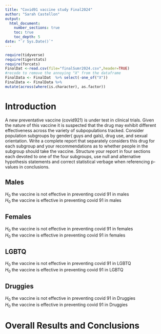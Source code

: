 ```yaml
---
title: "Covid91 vaccine study Final2024"
author: "Sarah Castellon"
output: 
  html_document:
    number_sections: true
    toc: true
    toc_depth: 5
date: "`r Sys.Date()`" 
---
```


```r
require(tidyverse)
require(tigerstats)
require(forcats)
FinalDat <-read.csv(file="finalSumr2024.csv",header=TRUE)
#recode to remove the annoying "X" from the dataframe
FinalData <- FinalDat  %>% select(-one_of("X"))
FinalData <- FinalData %>%
mutate(across(where(is.character), as.factor))
```

# Introduction

A new  preventative vaccine (covid921) is under test in clinical trials. Given the nature of this vaccine it is suspected that the drug may exhibit different effectiveness across the variety of subpopulations tracked. Consider population subgroups by gender( guys and gals), drug use, and sexual orientation. Write a complete report that separately considers this drug for each subgroup and your recommendations as to whether people in the subgroup should take the vaccine. Structure your report in four sections each devoted to one of the four subgroups, use null and alternative hypothesis statements and correct statistical verbage when referencing p-values in conclusions.



## Males

$H_0$ the vaccine is not effective in preventing covid 91 in males  
$H_0$ the vaccine is effective in preventing covid 91 in males  

## Females

$H_0$ the vaccine is not effective in preventing covid 91 in females  
$H_0$ the vaccine is effective in preventing covid 91 in females  

## LGBTQ

$H_0$ the vaccine is not effective in preventing covid 91 in LGBTQ  
$H_0$ the vaccine is effective in preventing covid 91 in LGBTQ  


## Druggies

$H_0$ the vaccine is not effective in preventing covid 91 in Druggies  
$H_0$ the vaccine is effective in preventing covid 91 in Druggies  

# Overall Results and Conclusions